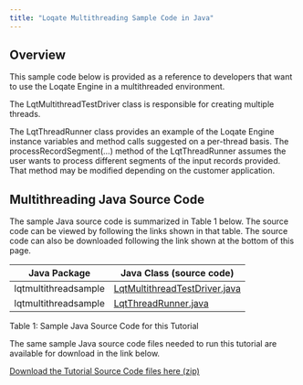 ```yaml
---
title: "Loqate Multithreading Sample Code in Java"
---
```


## Overview

This sample code below is provided as a reference to developers that want to use the Loqate Engine in a multithreaded environment.

The LqtMultithreadTestDriver class is responsible for creating multiple threads.

The LqtThreadRunner class provides an example of the Loqate Engine instance variables and method calls suggested on a per-thread basis. The processRecordSegment(…) method of the LqtThreadRunner assumes the user wants to process different segments of the input records provided. That method may be modified depending on the customer application.

## Multithreading Java Source Code

The sample Java source code is summarized in Table 1 below. The source code can be viewed by following the links shown in that table. The source code can also be downloaded following the link shown at the bottom of this page.

| Java Package         | Java Class (source code)                                               |
| -------------------- | ---------------------------------------------------------------------- |
| lqtmultithreadsample | [LqtMultithreadTestDriver.java](/tutorials/examples/java-multithread/) |
| lqtmultithreadsample | [LqtThreadRunner.java](/tutorials/examples/java-threadrunner/)         |

Table 1: Sample Java Source Code for this Tutorial

The same sample Java source code files needed to run this tutorial are available for download in the link below.

[Download the Tutorial Source Code files here (zip)](https://support.loqate.com/wp-content/uploads/2013/04/LqtMultithreadSampleCode.zip)
